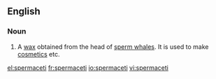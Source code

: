 ==English==
{{wikipedia}}
===Noun===
{{en-noun|-}}
# A [[wax]] obtained from the head of [[sperm whale]]s. It is used to make [[cosmetics]] etc.

[[el:spermaceti]]
[[fr:spermaceti]]
[[io:spermaceti]]
[[vi:spermaceti]]